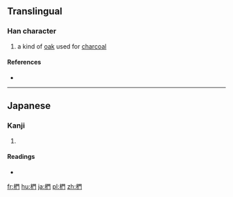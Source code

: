 ==Translingual==

===Han character===
{{Han char|rn=75|rad=木|as=08|sn=12|four=|canj=DAN}}

# a kind of [[oak]] used for [[charcoal]]

====References====
* {{Han ref|kx=0537.131|dkj=15064|dj=0924.170|hdz=21240.031|uh=691A|ud=26906}}

----

==Japanese==

===Kanji===
{{ja-kanji|grade=|rs=木08}}

# {{defn|lang=ja|sort=木08}}

====Readings====
* {{ja-readings|on=|kun=[[くぬぎ]] (kunugi)}}

[[fr:椚]]
[[hu:椚]]
[[ja:椚]]
[[pl:椚]]
[[zh:椚]]